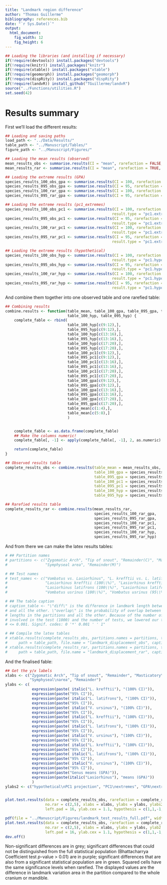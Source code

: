 ```yaml
---
title: "Landmark region difference"
author: "Thomas Guillerme"
bibliography: references.bib
date: "`r Sys.Date()`"
output:
  html_document:
    fig_width: 12
    fig_height: 6
---
```


```r
## Loading the libraries (and installing if necessary)
if(!require(devtools)) install.packages("devtools")
if(!require(knitr)) install.packages("knitr")
if(!require(xtable)) install.packages("xtable")
if(!require(geomorph)) install.packages("geomorph")
if(!require(dispRity)) install.packages("dispRity")
if(!require(landvR)) install_github("TGuillerme/landvR")
source("../Functions/utilities.R")
set.seed(42)
```

# Results summary


First we'll load the different results:

```r
## Loading and saving paths
load_path <- "../Data/Results/"
table_path <- "../Manuscript/Tables/"
figure_path <- "../Manuscript/Figures/"

## Loading the mean results (observed)
mean_results_obs <- summarise.results(CI = "mean", rarefaction = FALSE, rounding = 4)
mean_results_rar <- summarise.results(CI = "mean", rarefaction = TRUE, rounding = 4)

## Loading the extreme results (GPA)
species_results_100_obs_gpa <- summarise.results(CI = 100, rarefaction = FALSE, rounding = 4)
species_results_095_obs_gpa <- summarise.results(CI = 95, rarefaction = FALSE, rounding = 4)
species_results_100_rar_gpa <- summarise.results(CI = 100, rarefaction = TRUE, rounding = 4)
species_results_095_rar_gpa <- summarise.results(CI = 95, rarefaction = TRUE, rounding = 4)

## Loading the extreme results (pc1_extremes)
species_results_100_obs_pc1 <- summarise.results(CI = 100, rarefaction = FALSE, rounding = 4,
                                                result.type = "pc1.extremes")
species_results_095_obs_pc1 <- summarise.results(CI = 95, rarefaction = FALSE, rounding = 4,
                                                result.type = "pc1.extremes")
species_results_100_rar_pc1 <- summarise.results(CI = 100, rarefaction = TRUE, rounding = 4,
                                                result.type = "pc1.extremes")
species_results_095_rar_pc1 <- summarise.results(CI = 95, rarefaction = TRUE, rounding = 4,
                                                result.type = "pc1.extremes")

## Loading the extreme results (hypothetical)
species_results_100_obs_hyp <- summarise.results(CI = 100, rarefaction = FALSE, rounding = 4,
                                                result.type = "pc1.hypothetical")
species_results_095_obs_hyp <- summarise.results(CI = 95, rarefaction = FALSE, rounding = 4,
                                                result.type = "pc1.hypothetical")
species_results_100_rar_hyp <- summarise.results(CI = 100, rarefaction = TRUE, rounding = 4,
                                                result.type = "pc1.hypothetical")
species_results_095_rar_hyp <- summarise.results(CI = 95, rarefaction = TRUE, rounding = 4,
                                                result.type = "pc1.hypothetical")
```

And combine them together into one observed table and one rarefied table:

```r
## Combining results
combine.results <- function(table_mean, table_100_gpa, table_095_gpa, table_100_pc1, table_095_pc1,
                            table_100_hyp, table_095_hyp) {
    complete_fable <- rbind(
                            table_100_hyp[c(9:12),],
                            table_095_hyp[c(9:12),],
                            table_100_hyp[c(13:16),],
                            table_095_hyp[c(13:16),],
                            table_100_hyp[c(17:20),],
                            table_095_hyp[c(17:20),],
                            table_100_pc1[c(9:12),],
                            table_095_pc1[c(9:12),],
                            table_100_pc1[c(13:16),],
                            table_095_pc1[c(13:16),],
                            table_100_pc1[c(17:20),],
                            table_095_pc1[c(17:20),],
                            table_100_gpa[c(9:12),],
                            table_095_gpa[c(9:12),],
                            table_100_gpa[c(13:16),],
                            table_095_gpa[c(13:16),],
                            table_100_gpa[c(17:20),],
                            table_095_gpa[c(17:20),],
                            table_mean[c(1:4),],
                            table_mean[c(5:8),]
                            )


    complete_fable <- as.data.frame(complete_fable)
    ## Make the columns numeric!
    complete_fable[, -1] <- apply(complete_fable[, -1], 2, as.numeric)

    return(complete_fable)
}

## Observed results table
complete_results_obs <- combine.results(table_mean = mean_results_obs,
                                        table_100_gpa = species_results_100_obs_gpa,
                                        table_095_gpa = species_results_095_obs_gpa,
                                        table_100_pc1 = species_results_100_obs_pc1,
                                        table_095_pc1 = species_results_095_obs_pc1,
                                        table_100_hyp = species_results_100_obs_hyp,
                                        table_095_hyp = species_results_095_obs_hyp)

## Rarefied results table
complete_results_rar <- combine.results(mean_results_rar,
                                        species_results_100_rar_gpa,
                                        species_results_095_rar_gpa,
                                        species_results_100_rar_pc1,
                                        species_results_095_rar_pc1,
                                        species_results_100_rar_hyp,
                                        species_results_095_rar_hyp)
```

And from there we can make the latex results tables:

```r
# ## Partition names
# partitions <- c("Zygomatic Arch", "Tip of snout", "Remainder(C)", "Masticatory insertions",
#                 "Symphyseal area", "Remainder(M)")

# ## Test names
# test_names <- c("Vombatus vs. Lasiorhinus", "L. krefftii vs. L. latifrons",
#                 "Lasiorhinus krefftii (100\\%)", "Lasiorhinus krefftii (95\\%)",
#                 "Lasiorhinus latifrons (100\\%)", "Lasiorhinus latifrons (95\\%)",
#                 "Vombatus usrinus (100\\%)", "Vombatus usrinus (95\\%)")

# ## The table caption
# caption_table <- "\"diff\" is the difference in landmark length between the ones from the partition
# and all the other. \"overlap\" is the probability of overlap between the distribution of the landmark
# lengths in the partitions and all the other. Because of the number of bootstrap pseudo-replicates
# involved in the test (1000) and the number of tests, we lowered our threshold for rejecting H0 to p
# <= 0.001. Signif. codes: 0 '*' 0.001 ' ' 1"

# ## Compile the latex tables
# xtable.results(complete_results_obs, partitions.names = partitions, test.names = test_names,
#     path = table_path, file.name = "landmark_displacement_obs", caption = caption_table)
# xtable.results(complete_results_rar, partitions.names = partitions, test.names = test_names,
#     path = table_path, file.name = "landmark_displacement_rar", caption = caption_table)
```

And the finalised fable:

```r
## Get the y/x labels
xlabs <- c("Zygomatic Arch", "Tip of snout", "Remainder", "Masticatory\nmuscle insertions",
           "Symphyseal\narea", "Remainder")
ylabs <- c(
            expression(paste( italic("L. krefftii"), "(100% CI)")),
            expression(paste("95% CI")),
            expression(paste( italic("L. latifrons"), "(100% CI)")),
            expression(paste("95% CI")),
            expression(paste( italic("V. ursinus"), "(100% CI)")),
            expression(paste("95% CI")),
            expression(paste( italic("L. krefftii"), "(100% CI)")),
            expression(paste("95% CI")),
            expression(paste( italic("L. latifrons"), "(100% CI)")),
            expression(paste("95% CI")),
            expression(paste( italic("V. ursinus"), "(100% CI)")),
            expression(paste("95% CI")),
            expression(paste( italic("L. krefftii"), "(100% CI)")),
            expression(paste("95% CI")),
            expression(paste( italic("L. latifrons"), "(100% CI)")),
            expression(paste("95% CI")),
            expression(paste( italic("V. ursinus"), "(100% CI)")),
            expression(paste("95% CI")),
            expression(paste("Genus means (GPA)")),
            expression(paste(italic("Lasiorhinus"), "means (GPA)"))
            )  
ylabs2 <- c("hypothetical\nPC1 projection", "PC1\nextremes", "GPA\nextremes")


plot.test.results(data = complete_results_obs, rarefaction = complete_results_rar, p.value = 0.001,
                  no.rar = c(2,5), xlabs = xlabs, ylabs = ylabs, ylabs2 = ylabs2, digits = 3,
                  left.pad = 16, ylab.cex = 1.1, hypothesis = c(1,1,-1,1,1,-1), col.hypo = "blue")
```

```r
pdf(file = "../Manuscript/Figures/landmark_test_results_full.pdf", width = 12, height = 8)
plot.test.results(data = complete_results_obs, rarefaction = complete_results_rar, p.value = 0.001,
                  no.rar = c(2,5), xlabs = xlabs, ylabs = ylabs, ylab2 = ylabs2, digits = 3,
                  left.pad = 16, ylab.cex = 1.1, hypothesis = c(1,1,-1,1,1,-1))
dev.off()
```

Non-significant differences are in grey; significant differences that could not be distinguished from the full statistical population (Bhattacharrya Coefficient test _p_-value > 0.01) are in purple; significant differences that are also from a significant statistical population are in green. Squared cells have the same significance levels when rarefied. The displayed values are the difference in landmark variation area in the partition compared to the whole cranium or mandible.
